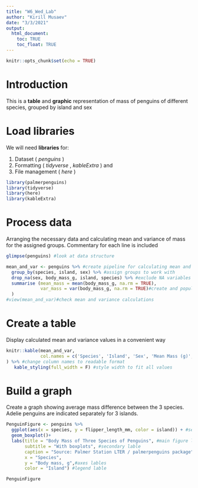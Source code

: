 ```yaml
---
title: "W6_Wed_Lab"
author: "Kirill Musaev"
date: "3/3/2021"
output:
  html_document:
    toc: TRUE
    toc_float: TRUE
---
```


```r
knitr::opts_chunk$set(echo = TRUE)
```

# Introduction

This is a **table** and **graphic** representation of mass of penguins of different species, grouped by island and sex

# Load libraries

We will need **libraries** for:

1.  Dataset ( *penguins* )
2.  Formatting ( *tidyverse* , *kableExtra* ) and
3.  File management ( *here* )

```r
library(palmerpenguins)
library(tidyverse)
library(here)
library(kableExtra)
```

# Process data

Arranging the necessary data and calculating mean and variance of mass for the assigned groups. Commentary for each line is included

```r
glimpse(penguins) #look at data structure

mean_and_var <- penguins %>% #create pipeline for calculating mean and variance
  group_by(species, island, sex) %>% #assign groups to work with
  drop_na(sex, body_mass_g, island, species) %>% #exclude NA variables
  summarise (mean_mass = mean(body_mass_g, na.rm = TRUE),
             var_mass = var(body_mass_g, na.rm = TRUE)#create and populate columns for mean and variance
  )
#view(mean_and_var)#check mean and variance calculations
```

# Create a table

Display calculated mean and variance values in a convenient way

```r
knitr::kable(mean_and_var,
             col.names = c('Species', 'Island', 'Sex', 'Mean Mass (g)', 'Variance of Mass (g)')
) %>% #change column names to readable format
   kable_styling(full_width = F) #style width to fit all values

```

# Build a graph

Create a graph showing average mass difference between the 3 species. Adelie penguins are indicated separately for 3 islands.

```r
PenguinFigure <- penguins %>%
  ggplot(aes(x = species, y = flipper_length_mm, color = island)) + #set axes for the plot
  geom_boxplot()+
  labs(title = "Body Mass of Three Species of Penguins", #main figure lable
       subtitle = "With boxplots", #secondary lable
       caption = "Source: Palmer Station LTER / palmerpenguins package", #bottom lable
       x = "Species", 
       y = "Body mass, g",#axes lables
       color = "Island") #legend lable

PenguinFigure
```
